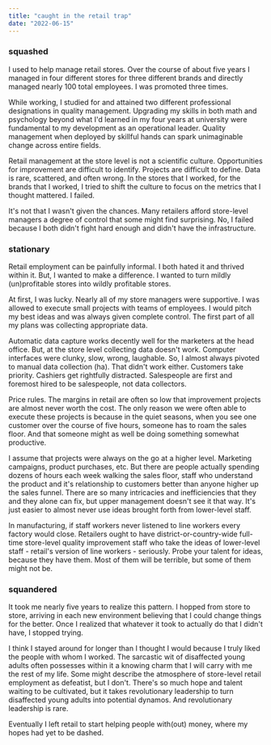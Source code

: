 ```yaml
---
title: "caught in the retail trap"
date: "2022-06-15"
---
```


### squashed 

I used to help manage retail stores. Over the course of about five years I managed in four different stores for three different brands and directly managed nearly 100 total employees. I was promoted three times.

While working, I studied for and attained two different professional designations in quality management. Upgrading my skills in both math and psychology beyond what I'd learned in my four years at university were fundamental to my development as an operational leader. Quality management when deployed by skillful hands can spark unimaginable change across entire fields. 

Retail management at the store level is not a scientific culture. Opportunities for improvement are difficult to identify. Projects are difficult to define. Data is rare, scattered, and often wrong. In the stores that I worked, for the brands that I worked, I tried to shift the culture to focus on the metrics that I thought mattered. I failed.

It's not that I wasn't given the chances. Many retailers afford store-level managers a degree of control that some might find surprising. No, I failed because I both didn't fight hard enough and didn't have the infrastructure.

### stationary 

Retail employment can be painfully informal. I both hated it and thrived within it. But, I wanted to make a difference. I wanted to turn mildly (un)profitable stores into wildly profitable stores. 

At first, I was lucky. Nearly all of my store managers were supportive. I was allowed to execute small projects with teams of employees. I would pitch my best ideas and was always given complete control. The first part of all my plans was collecting appropriate data.

Automatic data capture works decently well for the marketers at the head office. But, at the store level collecting data doesn't work. Computer interfaces were clunky, slow, wrong, laughable. So, I almost always pivoted to manual data collection (ha). That didn't work either. Customers take priority. Cashiers get rightfully distracted. Salespeople are first and foremost hired to be salespeople, not data collectors. 

Price rules. The margins in retail are often so low that improvement projects are almost never worth the cost. The only reason we were often able to execute these projects is because in the quiet seasons, when you see one customer over the course of five hours, someone has to roam the sales floor. And that someone might as well be doing something somewhat productive. 

I assume that projects were always on the go at a higher level. Marketing campaigns, product purchases, etc. But there are people actually spending dozens of hours each week walking the sales floor, staff who understand the product and it's relationship to customers better than anyone higher up the sales funnel. There are so many intricacies and inefficiencies that they and they alone can fix, but upper management doesn't see it that way. It's just easier to almost never use ideas brought forth from lower-level staff. 

In manufacturing, if staff workers never listened to line workers every factory would close. Retailers ought to have district-or-country-wide full-time store-level quality improvement staff who take the ideas of lower-level staff - retail's version of line workers - seriously. Probe your talent for ideas, because they have them. Most of them will be terrible, but some of them might not be.

### squandered 

It took me nearly five years to realize this pattern. I hopped from store to store, arriving in each new environment believing that I could change things for the better. Once I realized that whatever it took to actually do that I didn't have, I stopped trying.

I think I stayed around for longer than I thought I would because I truly liked the people with whom I worked. The sarcastic wit of disaffected young adults often possesses within it a knowing charm that I will carry with me the rest of my life. Some might describe the atmosphere of store-level retail employment as defeatist, but I don't. There's so much hope and talent waiting to be cultivated, but it takes revolutionary leadership to turn disaffected young adults into potential dynamos. And revolutionary leadership is rare.

Eventually I left retail to start helping people with(out) money, where my hopes had yet to be dashed.

